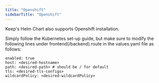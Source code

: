 ```yaml
---
title: "Openshift"
sidebarTitle: "Openshift"
---
```


Keep's Helm Chart also supports Openshift installation.

Simply follow the Kubernetes set-up guide, but make sure to modify the following lines under frontend(/backend).route in the values.yaml file as follows:
```
enabled: true
host: <desired-hostname>
path: <desired-path> # should be / for default
tls: <desired-tls-configs>
wildcardPolicy: <desired-wildcardPolicy>
```
